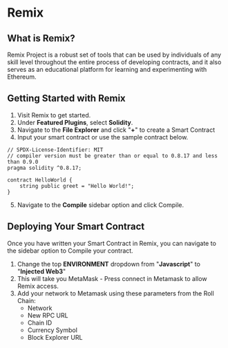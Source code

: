 # Remix
## What is Remix? 
Remix Project is a robust set of tools that can be used by individuals of any skill level throughout the entire process of developing contracts, and it also serves as an educational platform for learning and experimenting with Ethereum.

## Getting Started with Remix 
1. Visit Remix to get started. 
1. Under **Featured Plugins**, select **Solidity**.
3. Navigate to the **File Explorer** and click "**+**" to create a Smart Contract 
4. Input your smart contract or use the sample contract below. 
```solidity
// SPDX-License-Identifier: MIT
// compiler version must be greater than or equal to 0.8.17 and less than 0.9.0
pragma solidity ^0.8.17;

contract HelloWorld {
    string public greet = "Hello World!";
}
```
5. Navigate to the **Compile** sidebar option and click Compile. 

## Deploying Your Smart Contract
Once you have written your Smart Contract in Remix, you can navigate to the sidebar option to Compile your contract. 

1. Change the top **ENVIRONMENT** dropdown from "**Javascript**" to "**Injected Web3**" 
2. This will take you MetaMask - Press connect in Metamask to allow Remix access. 
3. Add your network to Metamask using these parameters from the Roll Chain:
    - Network
    - New RPC URL
    - Chain ID
    - Currency Symbol
    - Block Explorer URL